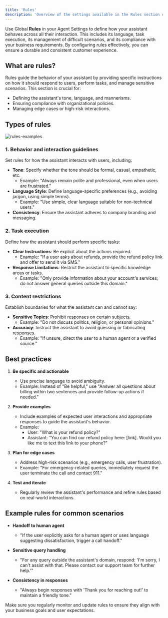 ```yaml
---
title: 'Rules'
description: 'Overview of the settings available in the Rules section of Agent Settings'
---
```


Use Global **Rules** in your Agent Settings to define how your assistant behaves across all their interaction. This includes
its language, task execution, its management of difficult scenarios, and its compliance with your business requirements. By
configuring rules effectively, you can ensure a durable and consistent customer experience.

## What are rules?

Rules guide the behavior of your assistant by providing specific instructions on how it should respond to users, perform tasks, and
 manage sensitive scenarios. This section is crucial for:

- Defining the assistant's tone, language, and mannerisms.
- Ensuring compliance with organizational policies.
- Managing edge cases or high-risk interactions.

## Types of rules

![rules-examples](/images/rules-types.png)

### 1. **Behavior and interaction guidelines**

Set rules for how the assistant interacts with users, including:
- **Tone**: Specify whether the tone should be formal, casual, empathetic, etc.
  - Example: "Always remain polite and professional, even when users are frustrated."
- **Language Style**: Define language-specific preferences (e.g., avoiding jargon, using simple terms).
  - Example: "Use simple, clear language suitable for non-technical users."
- **Consistency**: Ensure the assistant adheres to company branding and messaging.

### 2. **Task execution**

Define how the assistant should perform specific tasks:
- **Clear Instructions**: Be explicit about the actions required.
  - Example: "If a user asks about refunds, provide the refund policy link and offer to send it via SMS."
- **Response Limitations**: Restrict the assistant to specific knowledge areas or tasks.
  - Example: "Only provide information about your account's services; do not answer general queries outside this domain."

### 3. **Content restrictions**

Establish boundaries for what the assistant can and cannot say:
- **Sensitive Topics**: Prohibit responses on certain subjects.
  - Example: "Do not discuss politics, religion, or personal opinions."
- **Accuracy**: Instruct the assistant to avoid guessing or fabricating responses.
  - Example: "If unsure, direct the user to a human agent or a verified source."

## Best practices

1. **Be specific and actionable**
   - Use precise language to avoid ambiguity.
   - Example: Instead of "Be helpful," use "Answer all questions about billing within two sentences and provide follow-up actions if needed."

2. **Provide examples**
   - Include examples of expected user interactions and appropriate responses to guide the assistant's behavior.
   - Example:
     - User: "What is your refund policy?"
     - Assistant: "You can find our refund policy here: [link]. Would you like me to text this link to your phone?"

3. **Plan for edge cases**
   - Address high-risk scenarios (e.g., emergency calls, user frustration).
   - Example: "For emergency-related queries, immediately request the user terminate the call and contact 911."

4. **Test and iterate**
   - Regularly review the assistant's performance and refine rules based on real-world interactions.

## Example rules for common scenarios

- **Handoff to human agent**
  - "If the user explicitly asks for a human agent or uses language suggesting dissatisfaction, trigger a call handoff."

- **Sensitive query handling**
  - "For any query outside the assistant's domain, respond: 'I'm sorry, I can't assist with that. Please contact our support team for further help.'"

- **Consistency in responses**
  - "Always begin responses with 'Thank you for reaching out!' to maintain a friendly tone."

Make sure you regularly monitor and update rules to ensure they align with your business goals and user expectations.